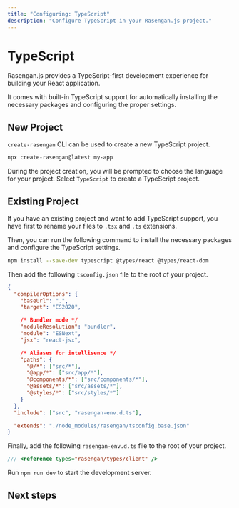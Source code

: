 ```yaml
---
title: "Configuring: TypeScript"
description: "Configure TypeScript in your Rasengan.js project."
---
```



# TypeScript

Rasengan.js provides a TypeScript-first development experience for building your React application.

It comes with built-in TypeScript support for automatically installing the necessary packages and configuring the proper settings.

## New Project

`create-rasengan` CLI can be used to create a new TypeScript project.

```bash filename="terminal" copy
npx create-rasengan@latest my-app
```

During the project creation, you will be prompted to choose the language for your project. Select `TypeScript` to create a TypeScript project.

## Existing Project

If you have an existing project and want to add TypeScript support, you have first to rename your files to `.tsx` and `.ts` extensions.

Then, you can run the following command to install the necessary packages and configure the TypeScript settings.

```bash filename="terminal" copy
npm install --save-dev typescript @types/react @types/react-dom
```

Then add the following `tsconfig.json` file to the root of your project.

```json filename="tsconfig.json" showLineNumbers copy
{
  "compilerOptions": {
    "baseUrl": ".",
    "target": "ES2020",

    /* Bundler mode */
    "moduleResolution": "bundler",
    "module": "ESNext",
    "jsx": "react-jsx",

    /* Aliases for intellisence */
    "paths": {
      "@/*": ["src/*"],
      "@app/*": ["src/app/*"],
      "@components/*": ["src/components/*"],
      "@assets/*": ["src/assets/*"],
      "@styles/*": ["src/styles/*"]
    }
  },
  "include": ["src", "rasengan-env.d.ts"],

  "extends": "./node_modules/rasengan/tsconfig.base.json"
}
```

Finally, add the following `rasengan-env.d.ts` file to the root of your project.

```typescript filename="rasengan-env.d.ts" showLineNumbers copy
/// <reference types="rasengan/types/client" />
```

Run `npm run dev` to start the development server.

## Next steps

<Container>
  <NextStepCard
    text="Environment Variables"
    link="/docs/core/configuring/env"
  />
  <NextStepCard
    text="Configuring - Aliases"
    link="/docs/core/configuring/aliases"
  />
</Container>
